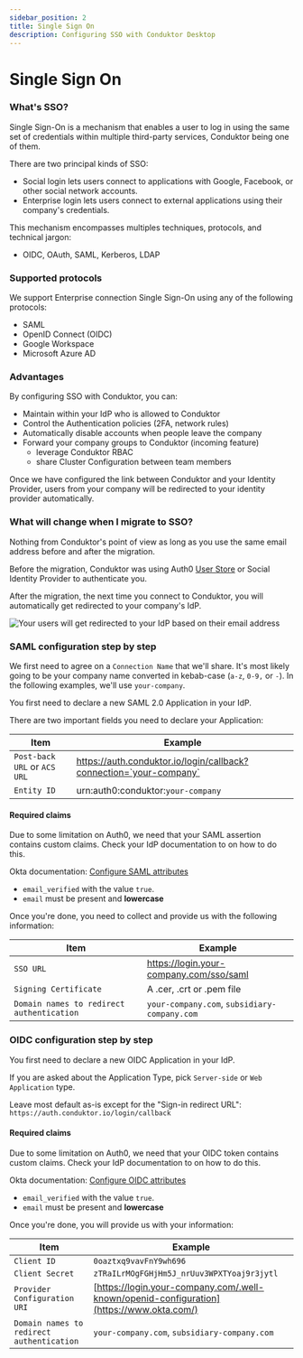 ```yaml
---
sidebar_position: 2
title: Single Sign On
description: Configuring SSO with Conduktor Desktop
---
```


# Single Sign On

### What's SSO?

Single Sign-On is a mechanism that enables a user to log in using the same set of credentials within multiple third-party services, Conduktor being one of them.

There are two principal kinds of SSO:

- Social login lets users connect to applications with Google, Facebook, or other social network accounts.
- Enterprise login lets users connect to external applications using their company's credentials.

This mechanism encompasses multiples techniques, protocols, and technical jargon:

- OIDC, OAuth, SAML, Kerberos, LDAP

### Supported protocols

We support Enterprise connection Single Sign-On using any of the following protocols:

- SAML
- OpenID Connect (OIDC)
- Google Workspace
- Microsoft Azure AD

### Advantages

By configuring SSO with Conduktor, you can:

- Maintain within your IdP who is allowed to Conduktor
- Control the Authentication policies (2FA, network rules)
- Automatically disable accounts when people leave the company
- Forward your company groups to Conduktor (incoming feature)
  - leverage Conduktor RBAC
  - share Cluster Configuration between team members

Once we have configured the link between Conduktor and your Identity Provider, users from your company will be redirected to your identity provider automatically.

### What will change when I migrate to SSO?

Nothing from Conduktor's point of view as long as you use the same email address before and after the migration.

Before the migration, Conduktor was using Auth0 [User Store](https://auth0.com/docs/authenticate/database-connections/auth0-user-store) or Social Identity Provider to authenticate you.

After the migration, the next time you connect to Conduktor, you will automatically get redirected to your company's IdP.

![Your users will get redirected to your IdP based on their email address](../../assets/universal-login.png)

### SAML configuration step by step

We first need to agree on a `Connection Name` that we'll share. It's most likely going to be your company name converted in kebab-case (`a-z`, `0-9,` or `-`). In the following examples, we'll use `your-company`.

You first need to declare a new SAML 2.0 Application in your IdP.&#x20;

There are two important fields you need to declare your Application:

| Item                         | Example                                                            |
| ---------------------------- | ------------------------------------------------------------------ |
| `Post-back URL` or `ACS URL` | https://auth.conduktor.io/login/callback?connection=`your-company` |
| `Entity ID`                  | urn:auth0:conduktor:`your-company`                                 |

#### Required claims

<Warning>
Due to some limitation on Auth0, we need that your SAML assertion contains custom claims. Check your IdP documentation to on how to do this.

Okta documentation: [Configure SAML attributes](https://support.okta.com/help/s/article/How-to-define-and-configure-a-custom-SAML-attribute-statement?language=en_US)
</Warning>

- `email_verified` with the value `true`.&#x20;
- `email` must be present and **lowercase**

Once you're done, you need to collect and provide us with the following information:

| Item                                      | Example                                      |
| ----------------------------------------- | -------------------------------------------- |
| `SSO URL`                                 | https://login.your-company.com/sso/saml      |
| `Signing Certificate`                     | A .cer, .crt or .pem file                    |
| `Domain names to redirect authentication` | `your-company.com`, `subsidiary-company.com` |

### OIDC configuration step by step

You first need to declare a new OIDC Application in your IdP.&#x20;

If you are asked about the Application Type, pick `Server-side` or `Web Application` type.

Leave most default as-is except for the "Sign-in redirect URL": `https://auth.conduktor.io/login/callback`

#### Required claims

<Warning>
Due to some limitation on Auth0, we need that your OIDC token contains custom claims. Check your IdP documentation to on how to do this.

Okta documentation: [Configure OIDC attributes](https://developer.okta.com/docs/guides/customize-tokens-returned-from-okta/main)
</Warning>

- `email_verified` with the value `true`.&#x20;
- `email` must be present and **lowercase**

Once you're done, you will provide us with your information:

| Item                                      | Example                                                                                                                            |
| ----------------------------------------- | ---------------------------------------------------------------------------------------------------------------------------------- |
| `Client ID`                               | `0oaztxq9vavFnY9wh696`                                                                                                             |
| `Client Secret`                           | `zTRaILrMOgFGHjHm5J_nrUuv3WPXTYoaj9r3jytl`                                                                                         |
| `Provider Configuration URI`              | [https://login.your-company.com/.well-known/openid-configuration](https://www.okta.com/) |
| `Domain names to redirect authentication` | `your-company.com`, `subsidiary-company.com`                                                                                       |
